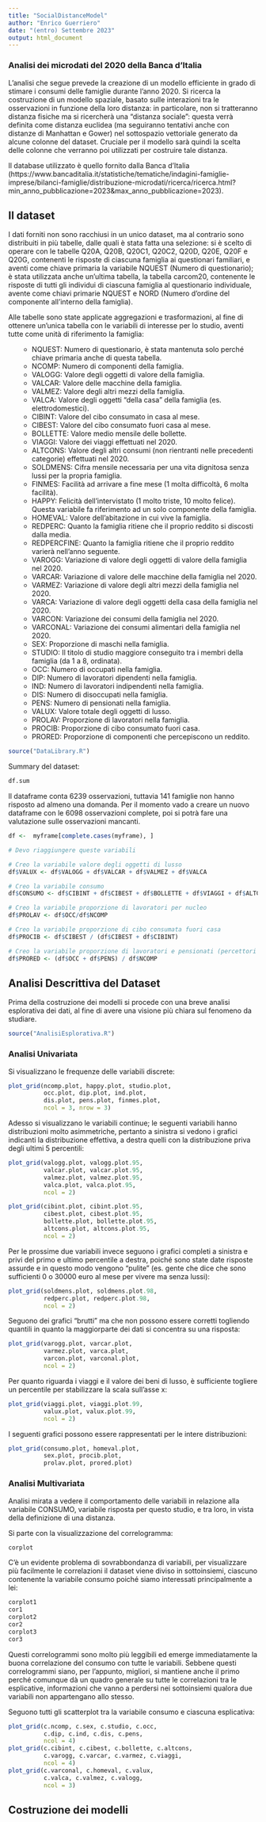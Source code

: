 ```yaml
---
title: "SocialDistanceModel"
author: "Enrico Guerriero"
date: "(entro) Settembre 2023"
output: html_document
---
```


### Analisi dei microdati del 2020 della Banca d'Italia 

L'analisi che segue prevede la creazione di un modello efficiente in grado di stimare i consumi delle famiglie durante l'anno 2020.
Si ricerca la costruzione di un modello spaziale, basato sulle interazioni tra le osservazioni in funzione della loro distanza: in particolare, non si tratteranno distanza fisiche ma si ricercherà una "distanza sociale":
questa verrà definita come distanza euclidea (ma seguiranno tentativi anche con distanze di Manhattan e Gower) nel sottospazio vettoriale generato da alcune colonne del dataset. 
Cruciale per il modello sarà quindi la scelta delle colonne che verranno poi utilizzati per costruire tale distanza.

Il database utilizzato è quello fornito dalla Banca d'Italia (https://www.bancaditalia.it/statistiche/tematiche/indagini-famiglie-imprese/bilanci-famiglie/distribuzione-microdati/ricerca/ricerca.html?min_anno_pubblicazione=2023&max_anno_pubblicazione=2023).


## Il dataset

I dati forniti non sono racchiusi in un unico dataset, ma al contrario sono distribuiti in più tabelle, dalle quali è stata fatta una selezione:
si è scelto di operare con le tabelle Q20A, Q20B, Q20C1, Q20C2, Q20D, Q20E, Q20F e Q20G, contenenti le risposte di ciascuna famiglia ai questionari familiari, e aventi come chiave primaria la variabile NQUEST (Numero di questionario); è stata utilizzata anche un'ultima tabella, la tabella carcom20, contenente le risposte di tutti gli individui di ciascuna famiglia al questionario individuale, avente come chiavi primarie NQUEST e NORD (Numero d'ordine del componente all'interno della famiglia).

Alle tabelle sono state applicate aggregazioni e trasformazioni, al fine di ottenere un'unica tabella con le variabili di interesse per lo studio, aventi tutte come unità di riferimento la famiglia:
<ul>
* NQUEST: Numero di questionario, è stata mantenuta solo perché chiave primaria anche di questa tabella. 
* NCOMP: Numero di componenti della famiglia.
* VALOGG: Valore degli oggetti di valore della famiglia.
* VALCAR: Valore delle macchine della famiglia.
* VALMEZ: Valore degli altri mezzi della famiglia.
* VALCA: Valore degli oggetti "della casa" della famiglia (es. elettrodomestici).
* CIBINT: Valore del cibo consumato in casa al mese.
* CIBEST: Valore del cibo consumato fuori casa al mese.
* BOLLETTE: Valore medio mensile delle bollette.
* VIAGGI: Valore dei viaggi effettuati nel 2020.
* ALTCONS: Valore degli altri consumi (non rientranti nelle precedenti categorie) effettuati nel 2020.
* SOLDMENS: Cifra mensile necessaria per una vita dignitosa senza lussi per la propria famiglia.
* FINMES: Facilità ad arrivare a fine mese (1 molta difficoltà, 6 molta facilità).
* HAPPY: Felicità dell'intervistato (1 molto triste, 10 molto felice). Questa variabile fa riferimento ad un solo componente della famiglia.
* HOMEVAL: Valore dell'abitazione in cui vive la famiglia.
* REDPERC: Quanto la famiglia ritiene che il proprio reddito si discosti dalla media.
* REDPERCFINE: Quanto la famiglia ritiene che il proprio reddito varierà nell'anno seguente.
* VAROGG: Variazione di valore degli oggetti di valore della famiglia nel 2020.
* VARCAR: Variazione di valore delle macchine della famiglia nel 2020.
* VARMEZ: Variazione di valore degli altri mezzi della famiglia nel 2020.
* VARCA: Variazione di valore degli oggetti della casa della famiglia nel 2020.
* VARCON: Variazione dei consumi della famiglia nel 2020.
* VARCONAL: Variazione dei consumi alimentari della famiglia nel 2020.
* SEX: Proporzione di maschi nella famiglia.
* STUDIO: Il titolo di studio maggiore conseguito tra i membri della famiglia (da 1 a 8, ordinata).
* OCC: Numero di occupati nella famiglia.
* DIP: Numero di lavoratori dipendenti nella famiglia.
* IND: Numero di lavoratori indipendenti nella famiglia.
* DIS: Numero di disoccupati nella famiglia.
* PENS: Numero di pensionati nella famiglia.
* VALUX: Valore totale degli oggetti di lusso.
* PROLAV: Proporzione di lavoratori nella famiglia.
* PROCIB: Proporzione di cibo consumato fuori casa.
* PRORED: Proporzione di componenti che percepiscono un reddito.
</ul>

```r
source("DataLibrary.R")
```
Summary del dataset:
```r
df.sum
```

Il dataframe conta 6239 osservazioni, tuttavia 141 famiglie non hanno risposto ad almeno una domanda.
Per il momento vado a creare un nuovo dataframe con le 6098 osservazioni complete, poi si potrà fare una valutazione sulle osservazioni mancanti.
```r
df <-  myframe[complete.cases(myframe), ]
```

```r
# Devo riaggiungere queste variabili

# Creo la variabile valore degli oggetti di lusso
df$VALUX <- df$VALOGG + df$VALCAR + df$VALMEZ + df$VALCA

# Creo la variabile consumo
df$CONSUMO <- df$CIBINT + df$CIBEST + df$BOLLETTE + df$VIAGGI + df$ALTCONS

# Creo la variabile proporzione di lavoratori per nucleo
df$PROLAV <- df$OCC/df$NCOMP

# Creo la variabile proporzione di cibo consumata fuori casa
df$PROCIB <- df$CIBEST / (df$CIBEST + df$CIBINT)

# Creo la variabile proporzione di lavoratori e pensionati (percettori di soldi)
df$PRORED <- (df$OCC + df$PENS) / df$NCOMP

```


## Analisi Descrittiva del Dataset 

Prima della costruzione dei modelli si procede con una breve analisi esplorativa dei dati, al fine di avere una visione più chiara sul fenomeno da studiare.

```r
source("AnalisiEsplorativa.R")
```

### Analisi Univariata

Si visualizzano le frequenze delle variabili discrete:

```r
plot_grid(ncomp.plot, happy.plot, studio.plot,
          occ.plot, dip.plot, ind.plot,
          dis.plot, pens.plot, finmes.plot,
          ncol = 3, nrow = 3)
```

Adesso si visualizzano le variabili continue;
le seguenti variabili hanno distribuzioni molto asimmetriche, pertanto a sinistra si vedono i grafici indicanti la distribuzione effettiva, a destra quelli con la distribuzione priva degli ultimi 5 percentili:

```r
plot_grid(valogg.plot, valogg.plot.95, 
          valcar.plot, valcar.plot.95, 
          valmez.plot, valmez.plot.95, 
          valca.plot, valca.plot.95, 
          ncol = 2)
```

```r
plot_grid(cibint.plot, cibint.plot.95, 
          cibest.plot, cibest.plot.95,
          bollette.plot, bollette.plot.95,
          altcons.plot, altcons.plot.95,
          ncol = 2)
```

Per le prossime due variabili invece seguono i grafici completi a sinistra e privi del primo e ultimo percentile a destra, poiché sono state date risposte assurde e in questo modo vengono "pulite" (es. gente che dice che sono sufficienti 0 o 30000 euro al mese per vivere ma senza lussi):

```r
plot_grid(soldmens.plot, soldmens.plot.98,
          redperc.plot, redperc.plot.98,
          ncol = 2)
```

Seguono dei grafici "brutti" ma che non possono essere corretti togliendo quantili in quanto la maggiorparte dei dati si concentra su una risposta:
```r
plot_grid(varogg.plot, varcar.plot,
          varmez.plot, varca.plot,
          varcon.plot, varconal.plot,
          ncol = 2)
```

Per quanto riguarda i viaggi e il valore dei beni di lusso, è sufficiente togliere un percentile per stabilizzare la scala sull'asse x:

```r
plot_grid(viaggi.plot, viaggi.plot.99,
          valux.plot, valux.plot.99,
          ncol = 2)
```

I seguenti grafici possono essere rappresentati per le intere distribuzioni:

```r
plot_grid(consumo.plot, homeval.plot,
          sex.plot, procib.plot,
          prolav.plot, prored.plot)
```


### Analisi Multivariata

Analisi mirata a vedere il comportamento delle variabili in relazione alla variabile CONSUMO, variabile risposta per questo studio, e tra loro, in vista della definizione di una distanza.

Si parte con la visualizzazione del correlogramma:
```r
corplot
```

C'è un evidente problema di sovrabbondanza di variabili, per visualizzare più facilmente le correlazioni il dataset viene diviso in sottoinsiemi, ciascuno contenente la variabile consumo poiché siamo interessati principalmente a lei:

```r
corplot1
cor1
corplot2
cor2
corplot3
cor3
```

Questi correlogrammi sono molto più leggibili ed emerge immediatamente la buona correlazione del consumo con tutte le variabili. Sebbene questi correlogrammi siano, per l'appunto, migliori, si mantiene anche il primo perché comunque dà un quadro generale su tutte le correlazioni tra le esplicative, informazioni che vanno a perdersi nei sottoinsiemi qualora due variabili non appartengano allo stesso.

Seguono tutti gli scatterplot tra la variabile consumo e ciascuna esplicativa:
```r
plot_grid(c.ncomp, c.sex, c.studio, c.occ,
          c.dip, c.ind, c.dis, c.pens,
          ncol = 4)
plot_grid(c.cibint, c.cibest, c.bollette, c.altcons,
          c.varogg, c.varcar, c.varmez, c.viaggi,
          ncol = 4)
plot_grid(c.varconal, c.homeval, c.valux,
          c.valca, c.valmez, c.valogg,
          ncol = 3)
```

## Costruzione dei modelli

